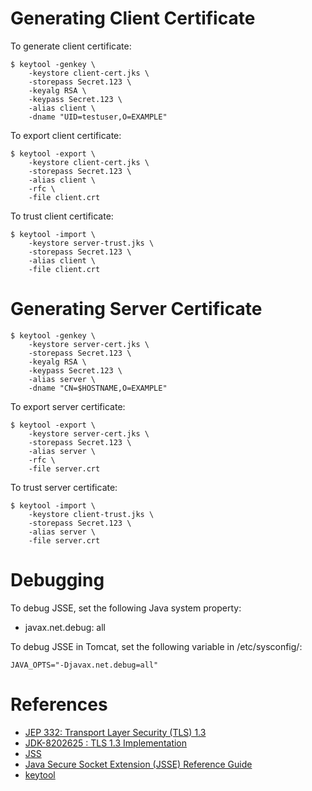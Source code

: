 = Generating Client Certificate =

To generate client certificate:

<pre>
$ keytool -genkey \
    -keystore client-cert.jks \
    -storepass Secret.123 \
    -keyalg RSA \
    -keypass Secret.123 \
    -alias client \
    -dname "UID=testuser,O=EXAMPLE"
</pre>

To export client certificate:

<pre>
$ keytool -export \
    -keystore client-cert.jks \
    -storepass Secret.123 \
    -alias client \
    -rfc \
    -file client.crt
</pre>

To trust client certificate:

<pre>
$ keytool -import \
    -keystore server-trust.jks \
    -storepass Secret.123 \
    -alias client \
    -file client.crt
</pre>

= Generating Server Certificate =

<pre>
$ keytool -genkey \
    -keystore server-cert.jks \
    -storepass Secret.123 \
    -keyalg RSA \
    -keypass Secret.123 \
    -alias server \
    -dname "CN=$HOSTNAME,O=EXAMPLE"
</pre>

To export server certificate:

<pre>
$ keytool -export \
    -keystore server-cert.jks \
    -storepass Secret.123 \
    -alias server \
    -rfc \
    -file server.crt
</pre>

To trust server certificate:

<pre>
$ keytool -import \
    -keystore client-trust.jks \
    -storepass Secret.123 \
    -alias server \
    -file server.crt
</pre>

= Debugging =

To debug JSSE, set the following Java system property:

* javax.net.debug: all

To debug JSSE in Tomcat, set the following variable in /etc/sysconfig/<service>:

<pre>
JAVA_OPTS="-Djavax.net.debug=all"
</pre>

= References =

* [http://openjdk.java.net/jeps/332 JEP 332: Transport Layer Security (TLS) 1.3]
* [https://bugs.java.com/view_bug.do?bug_id=8202625 JDK-8202625 : TLS 1.3 Implementation]
* [https://github.com/dogtagpki/jss/wiki JSS]
* [https://docs.oracle.com/javase/8/docs/technotes/guides/security/jsse/JSSERefGuide.html Java Secure Socket Extension (JSSE) Reference Guide]
* [[keytool]]